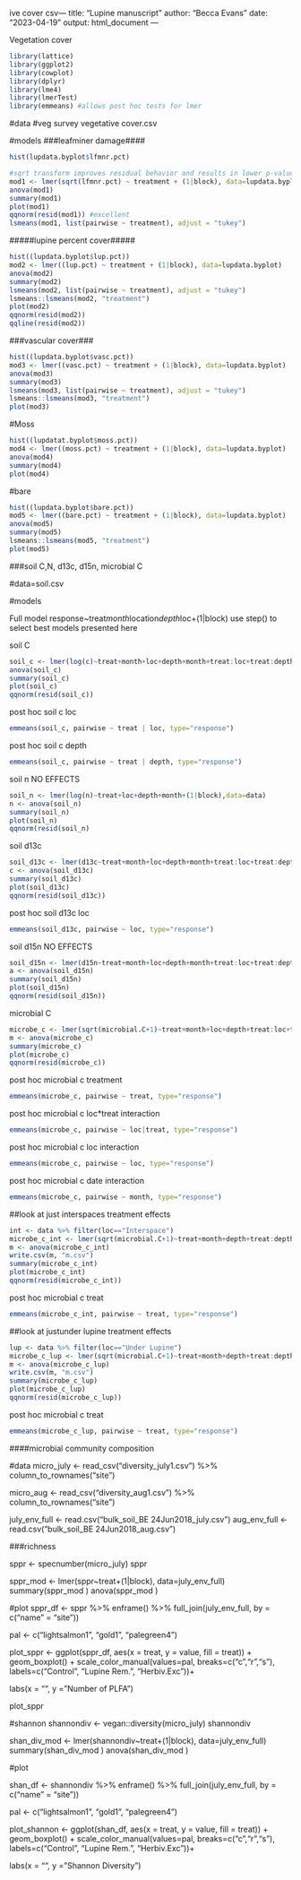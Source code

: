ive cover csv---
title: "Lupine manuscript"
author: "Becca Evans"
date: "2023-04-19"
output: html_document
---

Vegetation cover
```{r}
library(lattice)
library(ggplot2)
library(cowplot)
library(dplyr)
library(lme4)
library(lmerTest)
library(emmeans) #allows post hoc tests for lmer
```

#data
#veg survey vegetative cover.csv

#models
###leafminer damage####
```{r}
hist(lupdata.byplot$lfmnr.pct)

#sqrt transform improves residual behavior and results in lower p-value
mod1 <- lmer(sqrt(lfmnr.pct) ~ treatment + (1|block), data=lupdata.byplot)
anova(mod1)
summary(mod1)
plot(mod1)
qqnorm(resid(mod1)) #excellent
lsmeans(mod1, list(pairwise ~ treatment), adjust = "tukey")

```

#####lupine percent cover#####
```{r}
hist((lupdata.byplot$lup.pct))
mod2 <- lmer((lup.pct) ~ treatment + (1|block), data=lupdata.byplot)
anova(mod2)
summary(mod2)
lsmeans(mod2, list(pairwise ~ treatment), adjust = "tukey")
lsmeans::lsmeans(mod2, "treatment")
plot(mod2) 
qqnorm(resid(mod2))  
qqline(resid(mod2))
```



###vascular cover###
```{r}
hist((lupdata.byplot$vasc.pct))
mod3 <- lmer((vasc.pct) ~ treatment + (1|block), data=lupdata.byplot)
anova(mod3)
summary(mod3)
lsmeans(mod3, list(pairwise ~ treatment), adjust = "tukey")
lsmeans::lsmeans(mod3, "treatment")
plot(mod3)

```


#Moss
```{r}
hist((lupdatat.byplot$moss.pct))
mod4 <- lmer((moss.pct) ~ treatment + (1|block), data=lupdata.byplot)
anova(mod4)
summary(mod4)
plot(mod4)

```

#bare
```{r}
hist((lupdata.byplot$bare.pct))
mod5 <- lmer((bare.pct) ~ treatment + (1|block), data=lupdata.byplot)
anova(mod5)
summary(mod5)
lsmeans::lsmeans(mod5, "treatment")
plot(mod5)

```


###soil C,N, d13c, d15n, microbial C

#data=soil.csv

#models
 
Full model response~treat*month*location*depth*loc+(1|block)
use step() to select best models presented here 

soil C
```{r}
soil_c <- lmer(log(c)~treat+month+loc+depth+month+treat:loc+treat:depth+(1|block),data=data)
anova(soil_c)
summary(soil_c)
plot(soil_c) 
qqnorm(resid(soil_c))  
```

post hoc soil c loc
```{r}
emmeans(soil_c, pairwise ~ treat | loc, type="response")
```

post hoc soil c depth 
```{r}
emmeans(soil_c, pairwise ~ treat | depth, type="response")
```

soil n NO EFFECTS
```{r}
soil_n <- lmer(log(n)~treat+loc+depth+month+(1|block),data=data)
n <- anova(soil_n)
summary(soil_n)
plot(soil_n) 
qqnorm(resid(soil_n)

```

soil d13c
```{r}
soil_d13c <- lmer(d13c~treat+month+loc+depth+month+treat:loc+treat:depth+(1|block),data=data)
c <- anova(soil_d13c)
summary(soil_d13c)
plot(soil_d13c) 
qqnorm(resid(soil_d13c))  

```


post hoc soil d13c loc
```{r}
emmeans(soil_d13c, pairwise ~ loc, type="response")
```

soil d15n NO EFFECTS
```{r}
soil_d15n <- lmer(d15n~treat+month+loc+depth+month+treat:loc+treat:depth+(1|block),data=data)
a <- anova(soil_d15n)
summary(soil_d15n)
plot(soil_d15n) 
qqnorm(resid(soil_d15n))  

```


microbial C
```{r}
microbe_c <- lmer(sqrt(microbial.C+1)~treat+month+loc+depth+treat:loc+treat:depth+treat:month+(1|block),data=data)
m <- anova(microbe_c)
summary(microbe_c)
plot(microbe_c) 
qqnorm(resid(microbe_c)) 

```


post hoc microbial c treatment
```{r}
emmeans(microbe_c, pairwise ~ treat, type="response")
```

post hoc microbial c loc*treat interaction
```{r}
emmeans(microbe_c, pairwise ~ loc|treat, type="response")
```

post hoc microbial c loc interaction
```{r}
emmeans(microbe_c, pairwise ~ loc, type="response")

```

post hoc microbial c date interaction
```{r}
emmeans(microbe_c, pairwise ~ month, type="response")
```


##look at just interspaces treatment effects
```{r}
int <- data %>% filter(loc=="Interspace")
microbe_c_int <- lmer(sqrt(microbial.C+1)~treat+month+depth+treat:depth+treat:month+(1|block),data=int)
m <- anova(microbe_c_int)
write.csv(m, "m.csv")
summary(microbe_c_int)
plot(microbe_c_int) 
qqnorm(resid(microbe_c_int)) 

```

post hoc microbial c treat 
```{r}
emmeans(microbe_c_int, pairwise ~ treat, type="response")
```

##look at justunder lupine treatment effects
```{r}
lup <- data %>% filter(loc=="Under Lupine")
microbe_c_lup <- lmer(sqrt(microbial.C+1)~treat+month+depth+treat:depth+treat:month+(1|block),data=lup)
m <- anova(microbe_c_lup)
write.csv(m, "m.csv")
summary(microbe_c_lup)
plot(microbe_c_lup) 
qqnorm(resid(microbe_c_lup)) 

```

post hoc microbial c treat 
```{r}
emmeans(microbe_c_lup, pairwise ~ treat, type="response")
```

###############
####microbial community composition 

#data
micro_july <- read_csv("diversity_july1.csv") %>% 
  column_to_rownames("site")

micro_aug <- read_csv("diversity_aug1.csv") %>% 
  column_to_rownames("site")

july_env_full <- read.csv("bulk_soil_BE 24Jun2018_july.csv")
aug_env_full <- read.csv("bulk_soil_BE 24Jun2018_aug.csv")

###richness

sppr <- specnumber(micro_july)
sppr

sppr_mod <- lmer(sppr~treat+(1|block), data=july_env_full)
summary(sppr_mod )
anova(sppr_mod )

#plot
sppr_df <- sppr %>% 
  enframe() %>% 
  full_join(july_env_full, by = c("name" = "site"))

pal <- c("lightsalmon1", "gold1", "palegreen4")

plot_sppr <- ggplot(sppr_df, aes(x = treat, y = value, fill = treat)) +
  geom_boxplot() +
  scale_color_manual(values=pal, breaks=c("c","r","s"), labels=c("Control", "Lupine Rem.", "Herbiv.Exc"))+
  
  labs(x = "",
       y = "Number of PLFA")

     
plot_sppr

#shannon
shannondiv <- vegan::diversity(micro_july)
shannondiv

shan_div_mod <- lmer(shannondiv~treat+(1|block), data=july_env_full)
summary(shan_div_mod )
anova(shan_div_mod )

#plot

shan_df <- shannondiv %>% 
  enframe() %>% 
  full_join(july_env_full, by = c("name" = "site"))



pal <- c("lightsalmon1", "gold1", "palegreen4")

plot_shannon <- ggplot(shan_df, aes(x = treat, y = value, fill = treat)) +
  geom_boxplot() +
  scale_color_manual(values=pal, breaks=c("c","r","s"), labels=c("Control", "Lupine Rem.", "Herbiv.Exc"))+
  
  labs(x = "",
       y = "Shannon Diversity")




